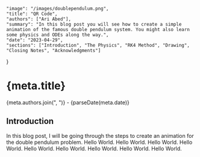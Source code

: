 	"image": "/images/doublependulum.png",
	"title": "QR Code",
	"authors": ["Ari Abed"],
	"summary": "In this blog post you will see how to create a simple animation of the famous double pendulum system. You might also learn some physics and ODEs along the way.",
	"date": "2023-04-29",
	"sections": ["Introduction", "The Physics", "RK4 Method", "Drawing", "Closing Notes", "Acknowledgments"]
}


# {meta.title}

{meta.authors.join(", ")} - {parseDate(meta.date)}

## Introduction

In this blog post, I will be going through the steps to create an animation for the double pendulum problem.
Hello World. Hello World. Hello World. Hello World. Hello World. Hello World. Hello World. Hello World.
Hello World.

